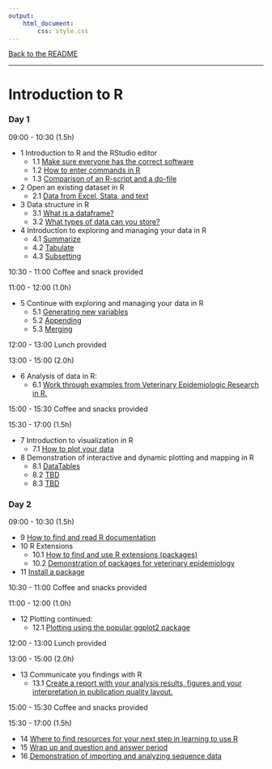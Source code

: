 ```yaml
---
output:
    html_document:
        css: style.css
---
```


[Back to the README](README.html)

---

# Introduction to R

### Day 1

09:00 - 10:30 (1.5h)

* 1 Introduction to R and the RStudio editor
    * 1.1 [Make sure everyone has the correct software](day1/lesson1/lesson1_1.html)
    * 1.2 [How to enter commands in R](day1/lesson1/lesson1_2.html)
    * 1.3 [Comparison of an R-script and a do-file](day1/lesson1/lesson1_3.html)
* 2 Open an existing dataset in R
    * 2.1 [Data from Excel, Stata, and text](day1/lesson2/lesson2_1.html)
* 3 Data structure in R
    * 3.1 [What is a dataframe?](day1/lesson3/lesson3_1.html)
    * 3.2 [What types of data can you store?](day1/lesson3/lesson3_2.html)
* 4 Introduction to exploring and managing your data in R
    * 4.1 [Summarize](day1/lesson4/lesson4_1.html)
	* 4.2 [Tabulate](day1/lesson4/lesson4_2.html)
	* 4.3 [Subsetting](day1/lesson4/lesson4_3.html)

10:30 - 11:00 Coffee and snack provided

11:00 - 12:00 (1.0h)

* 5 Continue with exploring and managing your data in R
	* 5.1 [Generating new variables](day1/lesson5/lesson5_1.html)
	* 5.2 [Appending](day1/lesson5/lesson5_2.html)
	* 5.3 [Merging](day1/lesson5/lesson5_3.html)

12:00 - 13:00 Lunch provided

13:00 - 15:00 (2.0h)

* 6 Analysis of data in R:
	* 6.1
      [Work through examples from Veterinary Epidemiologic Research in R.](day1/lesson6/lesson6_1.html)

15:00 - 15:30 Coffee and snacks provided

15:30 - 17:00 (1.5h)

* 7 Introduction to visualization in R
    * 7.1 [How to plot your data](day1/lesson7/lesson7_1.html)
* 8 Demonstration of interactive and dynamic plotting and mapping in R
    * 8.1 [DataTables](day1/lesson8/lesson8_1.html)
    * 8.2 [TBD](day1/lesson8/lesson8_2.html)
    * 8.3 [TBD](day1/lesson8/lesson8_3.html)

### Day 2

09:00 - 10:30 (1.5h)

* 9 [How to find and read R documentation](day2/lesson9/lesson9_1.html)
* 10 R Extensions
    * 10.1 [How to find and use R extensions \(packages\)](day2/lesson10/lesson10_1.html)
    * 10.2 [Demonstration of packages for veterinary epidemiology](day2/lesson10/lesson10_2.html)
* 11 [Install a package](day2/lesson11/lesson11_1.html)

10:30 - 11:00 Coffee and snacks provided

11:00 - 12:00 (1.0h)

* 12 Plotting continued:
	* 12.1 [Plotting using the popular ggplot2 package](day2/lesson12/lesson12_1.html)

12:00 - 13:00 Lunch provided

13:00 - 15:00 (2.0h)

* 13 Communicate you findings with R
    * 13.1 [Create a report with your analysis results, figures and your
      interpretation in publication quality layout.](day2/lesson13/lesson13_1.html)

15:00 - 15:30 Coffee and snacks provided

15:30 - 17:00 (1.5h)

* 14 [Where to find resources for your next step in learning to use R](day2/lesson14/lesson14_1.html)
* 15 [Wrap up and question and answer period](day2/lesson15/lesson15_1.html)
* 16 [Demonstration of importing and analyzing sequence data](day2/lesson16/lesson16_1.html)
